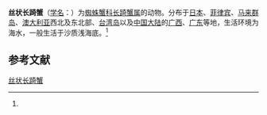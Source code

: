 {{Speciesbox
| name = 丝状长踦蟹
| status = 
| status_system = 
| image = Specimen of Phalangipus filiformis.JPG
| genus = Phalangipus
| species = filiformis
| authority = (Rathbun, 1916)<ref name='id11561'>{{cite web| url =http://www.bioinfo.cn/db05/BjdwSpecies.php?action=view&id=11561| title =丝状长踦蟹| work =《中国动物物种编目数据库》| publisher =中国科学院微生物研究所| author =中国科学院动物研究所| accessdate =2009-04-28| deadurl =yes| archiveurl =https://web.archive.org/web/20160305050543/http://www.bioinfo.cn/db05/BjdwSpecies.php?action=view&id=11561| archivedate =2016-03-05}}</ref>
}}

'''丝状长踦蟹'''（[[学名|学名]]：{{lang|la|''Phalangipus filiformis''}}）为[[蜘蛛蟹科|蜘蛛蟹科]][[长踦蟹属|长踦蟹属]]的动物。分布于[[日本|日本]]、[[菲律宾|菲律宾]]、[[马来群岛|马来群岛]]、[[澳大利亚|澳大利亚]]西北及东北部、[[台湾岛|台湾岛]]以及[[中国大陆|中国大陆]]的[[广西|广西]]、[[广东|广东]]等地，生活环境为海水，一般生活于沙质浅海底。<ref name='id11561'/>

== 参考文献 ==
{{reflist}}

{{Wikispecies|Phalangipus filiformis}}
{{Taxonbar|from=Q14084753}}

[[Category:长踦蟹属|丝状长踦蟹]]


{{螃蟹小作品}}